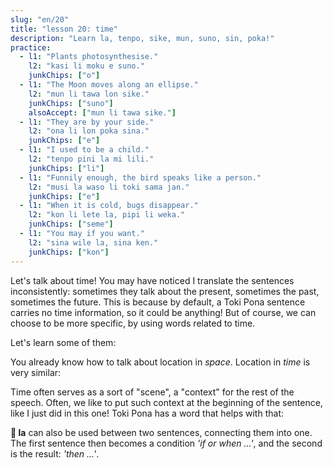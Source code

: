 ```yaml
---
slug: "en/20"
title: "lesson 20: time"
description: "Learn la, tenpo, sike, mun, suno, sin, poka!"
practice:
  - l1: "Plants photosynthesise."
    l2: "kasi li moku e suno."
    junkChips: ["o"]
  - l1: "The Moon moves along an ellipse."
    l2: "mun li tawa lon sike."
    junkChips: ["suno"]
    alsoAccept: ["mun li tawa sike."]
  - l1: "They are by your side."
    l2: "ona li lon poka sina."
    junkChips: ["e"]
  - l1: "I used to be a child."
    l2: "tenpo pini la mi lili."
    junkChips: ["li"]
  - l1: "Funnily enough, the bird speaks like a person."
    l2: "musi la waso li toki sama jan."
    junkChips: ["e"]
  - l1: "When it is cold, bugs disappear."
    l2: "kon li lete la, pipi li weka."
    junkChips: ["seme"]
  - l1: "You may if you want."
    l2: "sina wile la, sina ken."
    junkChips: ["kon"]
---
```



Let's talk about time! You may have noticed I translate the sentences inconsistently: sometimes they talk about the present, sometimes the past, sometimes the future. This is because by default, a Toki Pona sentence carries no time information, so it could be anything! But of course, we can choose to be more specific, by using words related to time.

Let's learn some of them:

<List>
  <Word sl="tenpo" m="time, moment, situation" />
  <Word sl="sike" m="round, repeating, yearly; circle, ball" />
  <Word sl="mun" m="moon, celestial body" />
  <Word sl="suno" m="sun, daylight; bright" />
  <Word sl="sin" m="new, fresh; again" />
  <Word sl="poka" m="side, vicinity; nearby" />
</List>

You already know how to talk about location in *space*. Location in *time* is very similar:

<List>
  <Word sl="lon tenpo kama" m="in the coming time, in the future" />
  <Word sl="lon tenpo pini" m="in the finished time, in the past" />
  <Word sl="lon tenpo ni" m="during this time" />
  <Sentence sl="soweli lili mi o kama suli lon tenpo kama!" m="May my little cat grow big in the future!" />
  <Sentence sl="ma Loma li ma suli lon tenpo weka." m="Rome was a large empire long ago." />
</List>

Time often serves as a sort of "scene", a "context" for the rest of the speech. Often, we like to put such context at the beginning of the sentence, like I just did in this one! Toki Pona has a word that helps with that:

<List>
  <Word sl="la" m="as for ..., speaking of ..., when ..., if ... " />
  <Word sl="ken la" m="perhaps, ..." />
  <Word sl="open la" m="to begin with, ..." />
  <Word sl="lipu la" m="as for the book, ..." />
  <Word sl="tenpo la" m="sometimes, ..." />
  <Word sl="tenpo pini la" m="in the past, ..." />
  <Word sl="tenpo suno kama la" m="the next day, ...; tomorrow, ..." />
  <Sentence sl="sin la mi wile toki e ni:" m="Once again, I just want to say that..." />
  <Sentence sl="mi pali e ni lon tenpo kama poka." m="I will work on this soon." />
</List>

**󱤡 la** can also be used between two sentences, connecting them into one. The first sentence then becomes a condition *'if or when ...'*, and the second is the result: *'then ...'*.

<List>
  <Word sl="suno li pini." m="The sun sets." />
  <Word sl="mi lape." m="I sleep." />
  <Sentence sl="suno li pini la, mi lape." m="When the sun sets, I sleep." />
</List>

<Practice exercises={frontmatter.practice} />
